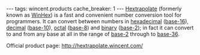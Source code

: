 ---
tags: wincent.products
cache_breaker: 1
---
[[Hextrapolate]] (formerly known as [[WinHex]]) is a fast and convenient number conversion tool for programmers. It can convert between numbers in [[hexadecimal]] ([[base-16]]), [[decimal]] ([[base-10]]), [[octal]] ([[base-8]]) and [[binary]] ([[base-2]]); in fact it can convert to and from any base at all in the range of [[base-2]] through to [[base-36]].

Official product page: http://hextrapolate.wincent.com/
